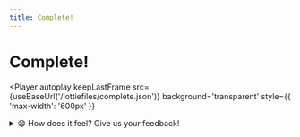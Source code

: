 ```yaml
---
title: Complete!
---
```



# Complete!

<Player 
  autoplay
  keepLastFrame
  src={useBaseUrl('/lottiefiles/complete.json')}
  background='transparent'
  style={{ 'max-width': '600px' }}
></Player>

<details>
<summary>😁 How does it feel? Give us your feedback!</summary>
Feedback is Under Construction...
</details>